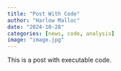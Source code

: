 ```yaml
---
title: "Post With Code"
author: "Harlow Malloc"
date: "2024-10-28"
categories: [news, code, analysis]
image: "image.jpg"
---
```


This is a post with executable code.
